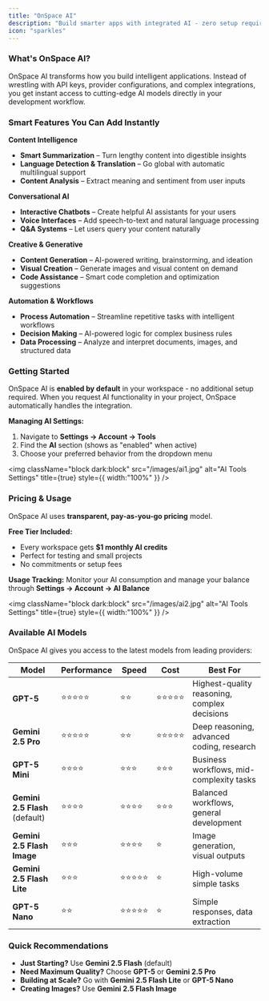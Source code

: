 ```yaml
---
title: "OnSpace AI"
description: "Build smarter apps with integrated AI - zero setup required"
icon: "sparkles"
---
```


### **What's OnSpace AI?**

OnSpace AI transforms how you build intelligent applications. Instead of wrestling with API keys, provider configurations, and complex integrations, you get instant access to cutting-edge AI models directly in your development workflow.

### **Smart Features You Can Add Instantly**

**Content Intelligence**

- **Smart Summarization** – Turn lengthy content into digestible insights
- **Language Detection & Translation** – Go global with automatic multilingual support
- **Content Analysis** – Extract meaning and sentiment from user inputs

**Conversational AI**

- **Interactive Chatbots** – Create helpful AI assistants for your users
- **Voice Interfaces** – Add speech-to-text and natural language processing
- **Q&A Systems** – Let users query your content naturally

**Creative & Generative**

- **Content Generation** – AI-powered writing, brainstorming, and ideation
- **Visual Creation** – Generate images and visual content on demand
- **Code Assistance** – Smart code completion and optimization suggestions

**Automation & Workflows**

- **Process Automation** – Streamline repetitive tasks with intelligent workflows
- **Decision Making** – AI-powered logic for complex business rules
- **Data Processing** – Analyze and interpret documents, images, and structured data

### **Getting Started**

OnSpace AI is **enabled by default** in your workspace - no additional setup required. When you request AI functionality in your project, OnSpace automatically handles the integration.

**Managing AI Settings:**

1. Navigate to **Settings → Account → Tools**
2. Find the **AI** section (shows as "enabled" when active)
3. Choose your preferred behavior from the dropdown menu

<img
  className="block dark:block"
  src="/images/ai1.jpg"
  alt="AI Tools Settings"
  title={true}
  style={{ width:"100%" }}
/>

### **Pricing & Usage**

OnSpace AI uses **transparent, pay-as-you-go pricing** model.

**Free Tier Included:**

- Every workspace gets **\$1 monthly AI credits**
- Perfect for testing and small projects
- No commitments or setup fees

**Usage Tracking:** Monitor your AI consumption and manage your balance through **Settings → Account → AI Balance**

<img
  className="block dark:block"
  src="/images/ai2.jpg"
  alt="AI Tools Settings"
  title={true}
  style={{ width:"100%" }}
/>

### **Available AI Models**

OnSpace AI gives you access to the latest models from leading providers:

| Model                          | Performance | Speed | Cost  | Best For                                     |
| ------------------------------ | ----------- | ----- | ----- | -------------------------------------------- |
| **GPT-5**                      | ⭐⭐⭐⭐⭐       | ⭐⭐    | ⭐⭐⭐⭐⭐ | Highest-quality reasoning, complex decisions |
| **Gemini 2.5 Pro**             | ⭐⭐⭐⭐⭐       | ⭐⭐    | ⭐⭐⭐⭐⭐ | Deep reasoning, advanced coding, research    |
| **GPT-5 Mini**                 | ⭐⭐⭐⭐        | ⭐⭐⭐   | ⭐⭐⭐   | Business workflows, mid-complexity tasks     |
| **Gemini 2.5 Flash** (default) | ⭐⭐⭐⭐        | ⭐⭐⭐⭐  | ⭐⭐⭐   | Balanced workflows, general development      |
| **Gemini 2.5 Flash Image**     | ⭐⭐⭐         | ⭐⭐⭐⭐  | ⭐     | Image generation, visual outputs             |
| **Gemini 2.5 Flash Lite**      | ⭐⭐⭐         | ⭐⭐⭐⭐⭐ | ⭐     | High-volume simple tasks                     |
| **GPT-5 Nano**                 | ⭐⭐          | ⭐⭐⭐⭐⭐ | ⭐     | Simple responses, data extraction            |


### **Quick Recommendations**

- **Just Starting?** Use **Gemini 2.5 Flash** (default)
- **Need Maximum Quality?** Choose **GPT-5** or **Gemini 2.5 Pro**
- **Building at Scale?** Go with **Gemini 2.5 Flash Lite** or **GPT-5 Nano**
- **Creating Images?** Use **Gemini 2.5 Flash Image**